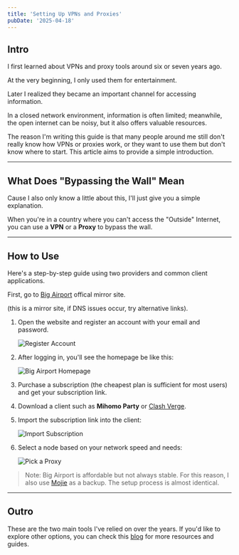 ```yaml
---
title: 'Setting Up VPNs and Proxies'
pubDate: '2025-04-18'
---
```


## Intro

I first learned about VPNs and proxy tools around six or seven years ago. 

At the very beginning, I only used them for entertainment. <Callout />

Later I realized they became an important channel for accessing information.

In a closed network environment, information is often limited; meanwhile, the open internet can be noisy, but it also offers valuable resources.

The reason I'm writing this guide is that many people around me still don't really know how VPNs or proxies work, or they want to use them but don't know where to start. This article aims to provide a simple introduction.

---

## What Does "Bypassing the Wall" Mean

Cause I also only know a little about this, I'll just give you a simple explanation.

When you're in a country where you can't access the "Outside" Internet, you can use a **VPN** or a **Proxy** to bypass the wall.

---

## How to Use

Here's a step-by-step guide using two providers and common client applications.

First, go to [Big Airport](https://bigairport-mirror.com/) offical mirror site. 

(this is a mirror site, if DNS issues occur, try alternative links).

1. Open the website and register an account with your email and password.

   ![Register Account](./_assets/register-account.png)

2. After logging in, you'll see the homepage be like this:

   ![Big Airport Homepage](./_assets/font-page.png)

3. Purchase a subscription (the cheapest plan is sufficient for most users) and get your subscription link.

4. Download a client such as **Mihomo Party** or [Clash Verge](https://github.com/clash-verge-rev/clash-verge-rev/releases/tag/v2.2.3).

5. Import the subscription link into the client:

   ![Import Subscription](./_assets/import-sub.png)

6. Select a node based on your network speed and needs:

   ![Pick a Proxy](./_assets/pick-your-proxy.png)

> Note: Big Airport is affordable but not always stable. For this reason, I also use [Mojie](https://mojie.me/#/dashboard) as a backup. The setup process is almost identical.

---

## Outro

These are the two main tools I've relied on over the years.
If you'd like to explore other options, you can check this [blog](https://clashx.pro/) for more resources and guides.